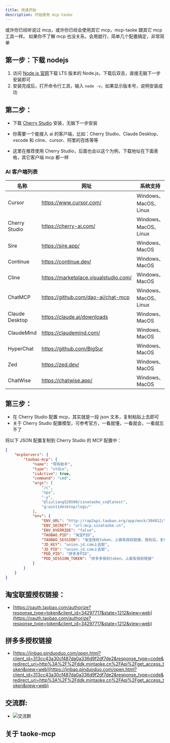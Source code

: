 ```yaml
---
title: 快速开始
description: 开始使用 mcp-taoke
---
```


或许你已经听说过 mcp，或许你已经会使用其它 mcp，mcp-taoke 跟其它 mcp 工具一样。
如果你不了解 mcp 也没关系，会用就行，简单几个配置搞定，非常简单

## 第一步：下载 nodejs

1. 访问 [Node.js 官网](https://nodejs.org/zh-cn)下载 LTS 版本的 Node.js，下载后双击，直接无脑下一步安装即可
2. 安装完成后，打开命令行工具，输入 `node -v`，如果显示版本号，说明安装成功

## 第二步：

-   下载 [Cherry Studio](https://cherry-ai.com/) 安装，无脑下一步安装

-   你需要一个能接入 ai 的客户端，比如：Cherry Studio、Claude Desktop、vscode 和 cline、cursor、阿里的百炼等等
-   这里在推荐使用 Cherry Studio，后面也会以这个为例，下载地址在下面表格，其它客户端 mcp 都一样

### AI 客户端列表

| 名称           | 网址                                  | 系统支持              |
| -------------- | ------------------------------------- | --------------------- |
| Cursor         | https://www.cursor.com/               | Windows、MacOS、Linux |
| Cherry Studio  | https://cherry-ai.com/                | Windows、MacOS、Linux |
| Sire           | https://sire.app/                     | Windows、MacOS        |
| Continue       | https://continue.dev/                 | Windows、MacOS        |
| Cline          | https://marketplace.visualstudio.com/ | Windows、MacOS        |
| ChatMCP        | https://github.com/dao-ai/chat-mcp    | Windows、MacOS、Linux |
| Claude Desktop | https://claude.ai/downloads           | Windows、MacOS        |
| ClaudeMind     | https://claudemind.com/               | Windows、MacOS        |
| HyperChat      | https://github.com/BigSur             | Windows、MacOS        |
| Zed            | https://zed.dev/                      | Windows、MacOS        |
| ChatWise       | https://chatwise.app/                 | Windows、MacOS        |

## 第三步：

-   在 Cherry Studio 配置 mcp，其实就是一段 json 文本，复制粘贴上去即可
-   关于 Cherry Studio 配置模型，可参考官方，一看就懂，一看就会，一看就忘不了

将以下 JSON 配置复制到 Cherry Studio 的 MCP 配置中：

```json
{
	"mcpServers": {
		"taobao-mcp": {
			"name": "导购助手",
			"type": "stdio",
			"isActive": true,
			"command": "cmd",
			"args": [
				"/c",
				"npx",
				"-y",
				"@liuliang520500/sinataoke_cn@latest",
				"g:win11desktop/logs/"
			],
			"env": {
				"ENV_URL": "http://rap2api.taobao.org/app/mock/304812/taoke-mcp",
				"ENV_SECRET": "url:mcp.sinataoke.cn",
				"ENV_OVERRIDE": "false",
				"TAOBAO_PID": "淘宝PID",
				"TAOBAO_SESSION": "淘宝授权token，上面有授权链接，授权后，复制token到这里",
				"JD_KEY": "union.jd.com上去取",
				"JD_PID": "union.jd.com上去取",
				"PDD_PID": "拼多多PID",
				"PDD_SESSION_TOKEN": "拼多多授权token，上面有授权链接"
			}
		}
	}
}
```

## 淘宝联盟授权链接：

-   [https://oauth.taobao.com/authorize?response_type=token&client_id=34297717&state=1212&view=web](https://oauth.taobao.com/authorize?response_type=token&client_id=34297717&state=1212&view=web)

## 拼多多授权链接

-   [https://jinbao.pinduoduo.com/open.html?client_id=313cc43a30cf487da0a336d9f2df7de2&response_type=code&redirect_uri=http%3A%2F%2Fddk.mintaoke.cn%2FApi%2Fget_access_token&view=web](https://jinbao.pinduoduo.com/open.html?client_id=313cc43a30cf487da0a336d9f2df7de2&response_type=code&redirect_uri=http%3A%2F%2Fddk.mintaoke.cn%2FApi%2Fget_access_token&view=web)

## 交流群:

-   ![交流群](http://bbs.weiququ.cn/template/weiququ/static/imgs/qrgroup.png)

## 关于 taoke-mcp

<Cards>
	<Card title="github源" href="https://github.com/liuliang520530/taoke-mcp" />
	<Card
		title="npmjs源"
		href="https://www.npmjs.com/package/@liuliang520500/sinataoke_cn"
	/>
</Cards>
